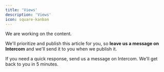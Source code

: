 ```yaml
---
title: 'Views'
description: 'Views'
icon: square-kanban
---
```

We are working on the content. 

We'll prioritize and publish this article for you, so **leave us a message on Intercom** and we'll send it to you when we publish it.

If you need a quick response, send us a message on Intercom. We'll get back to you in 5 minutes.